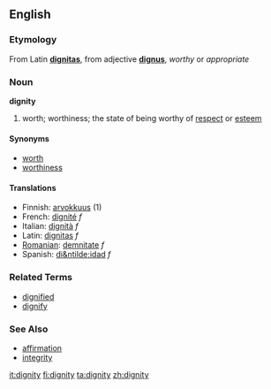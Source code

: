 {{See|Dignity}}
==English==
===Etymology===
From Latin '''[[dignitas]]''', from adjective '''[[dignus]]''', ''worthy'' or ''appropriate''

===Noun===
'''dignity'''

# worth; worthiness; the state of being worthy of [[respect]] or [[esteem]]

====Synonyms====
*[[worth]]
*[[worthiness]]

====Translations====
*Finnish: [[arvokkuus]] (1)
*French: [[dignité]] ''f''
*Italian: [[dignità]] ''f''
*Latin: [[dignitas]] ''f''
*[[Romanian]]: [[demnitate]] ''f''
*Spanish: [[di&ntilde;idad]] ''f''

===Related Terms===
*[[dignified]]
*[[dignify]]

===See Also===
*[[affirmation]]
*[[integrity]]

[[it:dignity]]
[[fi:dignity]]
[[ta:dignity]]
[[zh:dignity]]